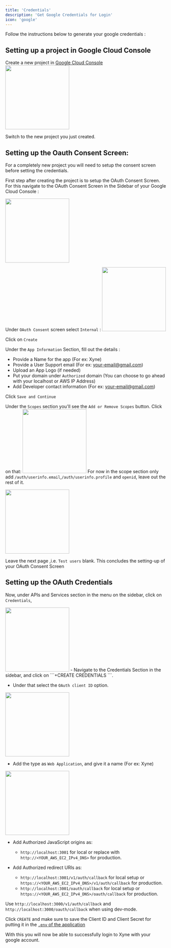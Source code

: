 ```yaml
---
title: 'Credentials'
description: 'Get Google Credentials for Login'
icon: 'google'
---
```


Follow the instructions below to generate your google credentials : 

## Setting up a project in Google Cloud Console
Create a new project in [Google Cloud Console](https://console.cloud.google.com/projectcreate) 
<img height="200" src="../images/oauth-1.png" />

Switch to the new project you just created.

## Setting up the Oauth Consent Screen: 

<Tip> For a completely new project you will need to setup the consent screen before setting the credentials.</Tip>

First step after creating the project is to setup the OAuth Consent Screen. 
For this navigate to the OAuth Consent Screen in the Sidebar of your Google Cloud Console : 

<img height="200" src="../images/oauth-2.png" />

Under ```OAuth Consent``` screen select ```Internal``` : 
<img height="200" src="../images/oauth-int.png" />

Click on ```Create```

Under the ```App Information``` Section, fill out the details :
 - Provide a Name for the app (For ex: Xyne)
 - Provide a User Support email (For ex: your-email@gmail.com)
 - Upload an App Logo (if needed)
 - Put your domain under ```Authorized``` domain (You can choose to go ahead with your localhost or AWS IP Address)
 - Add Developer contact information (For ex: your-email@gmail.com)

 Click ```Save and Continue```

 Under the ```Scopes``` section you'll see the ```Add or Remove Scopes``` button. Click on that: 
<img height="200" src="../images/oauth-scopes.png" />
For now in the scope section only add ```/auth/userinfo.email```,```/auth/userinfo.profile``` and ```openid```, leave out the rest of it.

<img height="200" src="../images/initial-scope.png" />


Leave the next page ,i.e. ```Test users``` blank.
This concludes the setting-up of your OAuth Consent Screen

## Setting up the OAuth Credentials
Now, under APIs and Services section in the menu on the sidebar, click on ```Credentials```,


<img height="200" src="../images/oauth-4.png" />
- Navigate to the Credentials Section in the sidebar, and click on  ```+CREATE CREDENTIALS ```. 

- Under that select the ```OAuth client ID``` option. 
<img height="200" src="../images/oauth-5.png" />

- Add the type as ```Web Application```, and give it a name (For ex: Xyne)
<img height="200" src="../images/oauth-6.png" />

- Add Authorized JavaScript origins as:
    - ```http://localhost:3001``` for local or replace with ```http://<YOUR_AWS_EC2_IPv4_DNS>``` for production.

- Add Authorized redirect URIs as:
    - ```http://localhost:3001/v1/auth/callback``` for local setup or ```https://<YOUR_AWS_EC2_IPv4_DNS>/v1/auth/callback``` for production.
    - ```http://localhost:3001/oauth/callback``` for local setup or ```https://<YOUR_AWS_EC2_IPv4_DNS>/oauth/callback``` for production.

<Note> Use ```http://localhost:3000/v1/auth/callback``` and ```http://localhost:3000/oauth/callback``` when using dev-mode.</Note>

Click ```CREATE``` and make sure to save the Client ID and Client Secret for putting it in the [```.env``` of the application](https://docs.xynehq.com/quickstart#setting-the-environment-variables)


<Tip> With this you will now be able to successfully login to Xyne with your google account.</Tip>